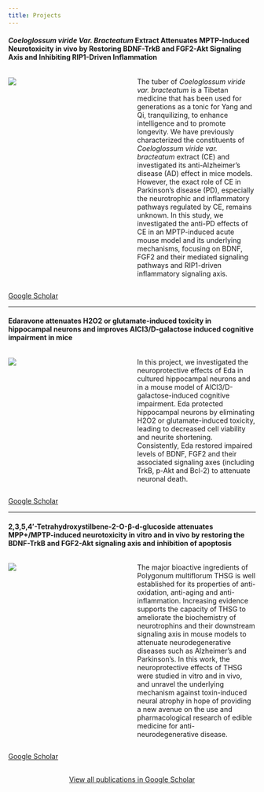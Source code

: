 ```yaml
---
title: Projects
---
```


#### ***Coeloglossum viride Var. Bracteatum* Extract Attenuates MPTP-Induced Neurotoxicity in vivo by Restoring BDNF-TrkB and FGF2-Akt Signaling Axis and Inhibiting RIP1-Driven Inflammation**

::: {.columns}
::: {.column width="50%"}
![](project_1.png)
:::
::: {.column width="50%"}
The tuber of *Coeloglossum viride var. bracteatum* is a Tibetan medicine that has been used for generations as a tonic for Yang and Qi, tranquilizing, to enhance intelligence and to promote longevity. We have previously characterized the constituents of *Coeloglossum viride var. bracteatum* extract (CE) and investigated its anti-Alzheimer’s disease (AD) effect in mice models. However, the exact role of CE in Parkinson’s disease (PD), especially the neurotrophic and inflammatory pathways regulated by CE, remains unknown. In this study, we investigated the anti-PD effects of CE in an MPTP-induced acute mouse model and its underlying mechanisms, focusing on BDNF, FGF2 and their mediated signaling pathways and RIP1-driven inflammatory signaling axis.

:::
:::


<a href="https://scholar.google.com/citations?view_op=view_citation&hl=en&user=Wf_oSRUAAAAJ&sortby=pubdate&citation_for_view=Wf_oSRUAAAAJ:u-x6o8ySG0sC" target="_blank">Google Scholar</a><br>


----


#### **Edaravone attenuates H2O2 or glutamate-induced toxicity in hippocampal neurons and improves AlCl3/D-galactose induced cognitive impairment in mice**

::: {.columns}
::: {.column width="50%"}

![](project_2.png)
:::
::: {.column width="50%"}
In this project, we investigated the neuroprotective effects of Eda in cultured hippocampal neurons and in a mouse model of AlCl3/D-galactose-induced cognitive impairment. Eda protected hippocampal neurons by eliminating H2O2 or glutamate-induced toxicity, leading to decreased cell viability and neurite shortening. Consistently, Eda restored impaired levels of BDNF, FGF2 and their associated signaling axes (including TrkB, p-Akt and Bcl-2) to attenuate neuronal death. 
:::
:::


<a href="https://scholar.google.com/citations?view_op=view_citation&hl=en&user=Wf_oSRUAAAAJ&sortby=pubdate&citation_for_view=Wf_oSRUAAAAJ:qjMakFHDy7sC" target="_blank">Google Scholar</a><br>

----


#### **2,3,5,4′-Tetrahydroxystilbene-2-O-β-d-glucoside attenuates MPP+/MPTP-induced neurotoxicity in vitro and in vivo by restoring the BDNF-TrkB and FGF2-Akt signaling axis and inhibition of apoptosis**

::: {.columns}
::: {.column width="50%"}

![](project_3.png)
:::
::: {.column width="50%"}
The major bioactive ingredients of Polygonum multiflorum THSG is well established for its properties of anti-oxidation, anti-aging and anti-inflammation. Increasing evidence supports the capacity of THSG to ameliorate the biochemistry of neurotrophins and their downstream signaling axis in mouse models to attenuate neurodegenerative diseases such as Alzheimer’s and Parkinson’s. In this work, the neuroprotective effects of THSG were studied in vitro and in vivo, and unravel the underlying mechanism against toxin-induced neural atrophy in hope of providing a new avenue on the use and pharmacological research of edible medicine for anti-neurodegenerative disease.
:::
:::

<a href="https://scholar.google.com/citations?view_op=view_citation&hl=en&user=Wf_oSRUAAAAJ&sortby=pubdate&citation_for_view=Wf_oSRUAAAAJ:UeHWp8X0CEIC" target="_blank">Google Scholar</a><br>


```{=html}
<div  style="margin: 30px; text-align: center;">
<a class="btn btn-primary" href="https://scholar.google.com/citations?hl=en&user=Wf_oSRUAAAAJ&view_op=list_works&sortby=pubdate" role="button" target="_blank" style="padding: 15px 30px;">View all publications in Google Scholar</a>
</div>
```
